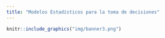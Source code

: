```yaml
---
title: "Modelos Estadísticos para la toma de decisiones"
---
```



```r
knitr::include_graphics("img/banner3.png")
```